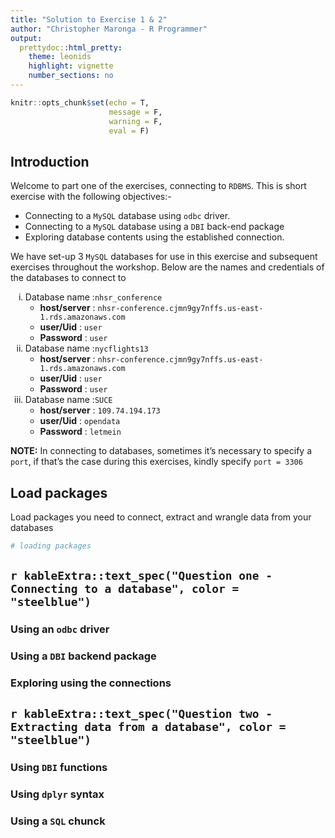 ```yaml
---
title: "Solution to Exercise 1 & 2"
author: "Christopher Maronga - R Programmer"
output:
  prettydoc::html_pretty:
    theme: leonids
    highlight: vignette
    number_sections: no
---
```


```r
knitr::opts_chunk$set(echo = T,
                      message = F,
                      warning = F,
                      eval = F)
```

## Introduction

Welcome to part one of the exercises, connecting to `RDBMS`. This is short exercise with the following objectives:-

- Connecting to a `MySQL` database using `odbc` driver.
- Connecting to a `MySQL` database using a `DBI` back-end package
- Exploring database contents using the established connection.

We have set-up 3 `MySQL` databases for use in this exercise and subsequent exercises throughout the workshop. Below are the names and credentials of the databases to connect to

(i) Database name :`nhsr_conference`
      - **host/server** : `nhsr-conference.cjmn9gy7nffs.us-east-1.rds.amazonaws.com`
      - **user/Uid** : `user`
      - **Password** : `user`

(ii) Database name :`nycflights13`
      - **host/server** : `nhsr-conference.cjmn9gy7nffs.us-east-1.rds.amazonaws.com`
      - **user/Uid** : `user`
      - **Password** : `user`

(ii) Database name :`SUCE`
      - **host/server** : `109.74.194.173`
      - **user/Uid** : `opendata`
      - **Password** : `letmein`

**NOTE:** In connecting to databases, sometimes it's necessary to specify a `port`, if that's the case during this exercises, kindly specify `port = 3306`

  
## Load packages

Load packages you need to connect, extract and wrangle data from your databases

```r
# loading packages
```




## `r kableExtra::text_spec("Question one - Connecting to a database", color = "steelblue")`


### Using an `odbc` driver



### Using a `DBI` backend package


### Exploring using the connections




##  `r kableExtra::text_spec("Question two - Extracting data from a database", color = "steelblue")`



### Using `DBI` functions



### Using `dplyr` syntax



### Using a `SQL` chunck





























